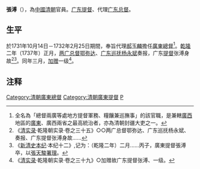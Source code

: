 '''張溥'''（{{bd|17世纪|？|1737年||catIdx=Z}}），為[[中國|中國]][[清朝|清朝]]官員。[[广东提督|广东提督]]、代理[[广东总督|广东总督]]。
==生平==
於1731年10月14日－1732年2月25日期間，奉旨代理[[郝玉麟|郝玉麟]]擔任[[兩廣總督|廣東總督]]<ref>全名為「總督兩廣等處地方提督軍務、糧饟兼巡撫事」的該官職，是兼轄[[廣西|廣西]]地區的[[廣東|廣東]]、廣西兩省之最高統治者，亦為清朝封疆大吏之一。</ref>。[[乾隆|乾隆]]二年（1737年）正月，[[两广总督|两广总督]][[鄂弥达|鄂弥达]]、[[广东巡抚|广东巡抚]][[杨永斌|杨永斌]]奏报，广东[[提督|提督]]张溥身故<ref>《[[清实录|清实录]]·乾隆朝实录·卷之三十五》○○两广总督鄂弥达、广东巡抚杨永斌、奏报、广东提督张溥身故......</ref><ref>《[[新清史本纪|新清史本纪]]·本纪十二》,记为：（乾隆二年）二月......丙子，廣東提督張溥卒，以[[張天駿|張天駿]][[署理|署理]]。</ref>。同年三月，[[追赠|加赠]]一级<ref>《[[清实录|清实录]]·乾隆朝实录·卷之三十九》○加赠故广东提督张溥、一级。</ref>。

==注释==
<references/>

{{start box}}
{{s-before|[[郝玉麟|郝玉麟]]}}
{{s-title|[[兩廣總督|廣東總督]]|任職期間：1731年10月14日－1732年2月25日}}
{{s-after|[[郝玉麟|郝玉麟]]}}
{{end box}}

{{DEFAULTSORT:Zhang张}}
[[Category:清朝廣東總督|Category:清朝廣東總督]]
[[Category:清朝廣東提督|Category:清朝廣東提督]]
[[Category:张姓|P]]